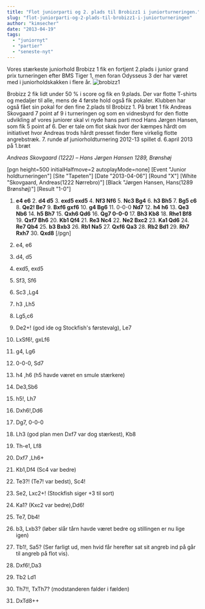```yaml
---
title: "Flot juniorparti og 2. plads til Brobizz1 i juniorturneringen."
slug: "flot-juniorparti-og-2-plads-til-brobizz1-i-juniorturneringen"
author: "kimsecher"
date: "2013-04-19"
tags: 
  - "juniornyt"
  - "partier"
  - "seneste-nyt"
---
```


Vores stærkeste juniorhold Brobizz 1 fik en fortjent 2.plads i junior grand prix turneringen efter BMS Tiger 1, men foran Odysseus 3 der har været med i juniorholdskakken i flere år. ![brobizz1](/images/brobizz1.jpg)

Brobizz 2 fik lidt under 50 % i score og fik en 9.plads. Der var flotte T-shirts og medaljer til alle, mens de 4 første hold også fik pokaler. Klubben har også fået sin pokal for den fine 2.plads til Brobizz 1. På bræt 1 fik Andreas Skovgaard 7 point af 9 i turneringen og som en vidnesbyrd for den flotte udvikling af vores juniorer skal vi nyde hans parti mod Hans Jørgen Hansen, som fik 5 point af 6. Der er tale om flot skak hvor der kæmpes hårdt om initiativet hvor Andreas trods hårdt presset finder flere virkelig flotte angrebstræk. 7\. runde af juniorholdturnering 2012-13 spillet d. 6.april 2013 på 1.bræt

_Andreas Skovgaard (1222) – Hans Jørgen Hansen 1289, Brønshøj_

\[pgn height=500 initialHalfmove=2 autoplayMode=none\]
\[Event "Junior holdturneringen"\]
\[Site "Tapeten"\]
\[Date "2013-04-06"\]
\[Round "X"\]
\[White "Skovgaard, Andreas(1222 Nørrebro)"\]
\[Black "Jørgen Hansen, Hans(1289 Brønshøj)"\]
\[Result "1-0"\]
1. **e4 e6** 2. **d4 d5** 3. **exd5 exd5** 4. **Nf3 Nf6** 5. **Nc3 Bg4** 6. **h3 Bh5** 7. **Bg5 c6** 8. **Qe2! Be7** 9. **Bxf6 gxf6** 10. **g4 Bg6** 11. 0-0-0 **Nd7** 12. **h4 h6** 13. **Qe3 Nb6** 14\. **h5 Bh7** 15. **Qxh6 Qd6** 16\. **Qg7 0-0-0** 17. **Bh3 Kb8** 18. **Rhe1 Bf8** 19\. **Qxf7 Bh6** 20. **Kb1 Qf4** 21. **Re3 Nc4** 22\. **Ne2 Bxc2** 23\. **Ka1 Qd6** 24. **Re7 Qb4** 25\. **b3 Bxb3** 26. **Rb1 Na5** 27\. **Qxf6 Qa3** 28\. **Rb2 Bd1** 29\. **Rh7 Rxh7** 30. **Qxd8** 
\[/pgn\]

1. e4, e6
2. d4, d5
3. exd5, exd5
4. Sf3, Sf6
5. Sc3 ,Lg4
6. h3 ,Lh5
7. Lg5,c6
8. De2+! (god ide og Stockfish's førstevalg), Le7
9. LxSf6!, gxLf6
10. g4, Lg6
11. 0-0-0, Sd7
12. h4 ,h6 (h5 havde været en smule stærkere)
13. De3,Sb6
14. h5!, Lh7
15. Dxh6!,Dd6
16. Dg7, 0-0-0
17. Lh3 (god plan men Dxf7 var dog stærkest), Kb8
18. Th-e1, Lf8
19. Dxf7 ,Lh6+
20. Kb1,Df4 (Sc4 var bedre)
21. Te3?! (Te7! var bedst), Sc4!
22. Se2, Lxc2+! (Stockfish siger +3 til sort)
23. Ka1? (Kxc2 var bedre),Dd6!
24. Te7, Db4!
25. b3, Lxb3? (løber slår tårn havde været bedre og stillingen er nu lige igen)
26. Tb1!, Sa5? (Ser farligt ud, men hvid får herefter sat sit angreb ind på går til angreb på flot vis).
27. Dxf6!,Da3
28. Tb2 Ld1
29. Th7!!, TxTh7? (modstanderen falder i fælden)
30. DxTd8++
